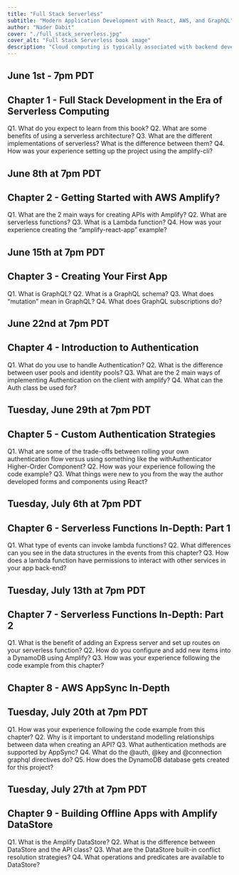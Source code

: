 ```yaml
---
title: "Full Stack Serverless"
subtitle: "Modern Application Development with React, AWS, and GraphQL"
author: "Nader Dabit"
cover: "./full_stack_serverless.jpg"
cover_alt: "Full Stack Serverless book image"
description: "Cloud computing is typically associated with backend development and DevOps. But with the rise of serverless technologies and a new generation of services and frameworks, frontend and mobile developers can build robust applications with production-ready features such as authentication and authorization, API gateways, chatbots, augmented reality scenes, and more. This hands-on guide shows you how."
---
```


## June 1st - 7pm PDT

## Chapter 1 - Full Stack Development in the Era of Serverless Computing

Q1. What do you expect to learn from this book?
Q2. What are some benefits of using a serverless architecture?
Q3. What are the different implementations of serverless? What is the difference between them?
Q4. How was your experience setting up the project using the amplify-cli?

## June 8th at 7pm PDT

## Chapter 2 - Getting Started with AWS Amplify?

Q1. What are the 2 main ways for creating APIs with Amplify?
Q2. What are serverless functions?
Q3. What is a Lambda function?
Q4. How was your experience creating the “amplify-react-app” example?

## June 15th at 7pm PDT

## Chapter 3 - Creating Your First App

Q1. What is GraphQL?
Q2. What is a GraphQL schema?
Q3. What does “mutation” mean in GraphQL?
Q4. What does GraphQL subscriptions do?

## June 22nd at 7pm PDT

## Chapter 4 - Introduction to Authentication

Q1. What do you use to handle Authentication?
Q2. What is the difference between user pools and identity pools?
Q3. What are the 2 main ways of implementing Authentication on the client with amplify?
Q4. What can the Auth class be used for?

## Tuesday, June 29th at 7pm PDT

## Chapter 5 - Custom Authentication Strategies

Q1. What are some of the trade-offs between rolling your own authentication flow versus using something like the withAuthenticator Higher-Order Component?
Q2. How was your experience following the code example?
Q3. What things were new to you from the way the author developed forms and components using React?

## Tuesday, July 6th at 7pm PDT

## Chapter 6 - Serverless Functions In-Depth: Part 1

Q1. What type of events can invoke lambda functions?
Q2. What differences can you see in the data structures in the events from this chapter?
Q3. How does a lambda function have permissions to interact with other services in your app back-end?

## Tuesday, July 13th at 7pm PDT

## Chapter 7 - Serverless Functions In-Depth: Part 2

Q1. What is the benefit of adding an Express server and set up routes on your serverless function?
Q2. How do you configure and add new items into a DynamoDB using Amplify?
Q3. How was your experience following the code example from this chapter?

## Chapter 8 - AWS AppSync In-Depth

## Tuesday, July 20th at 7pm PDT

Q1. How was your experience following the code example from this chapter?
Q2. Why is it important to understand modelling relationships between data when creating an API?
Q3. What authentication methods are supported by AppSync?
Q4. What do the @auth, @key and @connection graphql directives do?
Q5. How does the DynamoDB database gets created for this project?

## Tuesday, July 27th at 7pm PDT

## Chapter 9 - Building Offline Apps with Amplify DataStore

Q1. What is the Amplify DataStore?
Q2. What is the difference between DataStore and the API class?
Q3. What are the DataStore built-in conflict resolution strategies?
Q4. What operations and predicates are available to DataStore?
